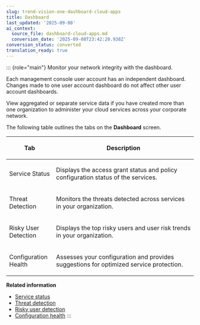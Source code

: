 ```yaml
---
slug: trend-vision-one-dashboard-cloud-apps
title: Dashboard
last_updated: '2025-09-08'
ai_context:
  source_file: dashboard-cloud-apps.md
  conversion_date: '2025-09-08T23:42:20.938Z'
conversion_status: converted
translation_ready: true
---
```


::: {role="main"}
Monitor your network integrity with the dashboard.

Each management console user account has an independent dashboard. Changes made to one user account dashboard do not affect other user account dashboards.

View aggregated or separate service data if you have created more than one organization to administer your cloud services across your corporate network.

The following table outlines the tabs on the **Dashboard** screen.

<table>
<colgroup>
<col style="width: 25%" />
<col style="width: 75%" />
</colgroup>
<thead>
<tr>
<th><p>Tab</p></th>
<th><p>Description</p></th>
</tr>
</thead>
<tbody>
<tr>
<td><p>Service Status</p></td>
<td><p>Displays the access grant status and policy configuration status of the services.</p></td>
</tr>
<tr>
<td><p>Threat Detection</p></td>
<td><p>Monitors the threats detected across services in your organization.</p></td>
</tr>
<tr>
<td><p>Risky User Detection</p></td>
<td><p>Displays the top risky users and user risk trends in your organization.</p></td>
</tr>
<tr>
<td><p>Configuration Health</p></td>
<td><p>Assesses your configuration and provides suggestions for optimized service protection.</p></td>
</tr>
</tbody>
</table>

**Related information**

- [Service status](service-status.md "Learn about the status of protection over your services.")
- [Threat detection](threat-detection-cloud-apps.md "Learn about the widgets available on the Threat Detection tab.")
- [Risky user detection](risky-user-detection.md "Learn about the widgets that show the top risky users and user risk trends in your organization.")
- [Configuration health](configuration-health.md "Learn about the widgets available on the Configuration Health tab.")
:::
